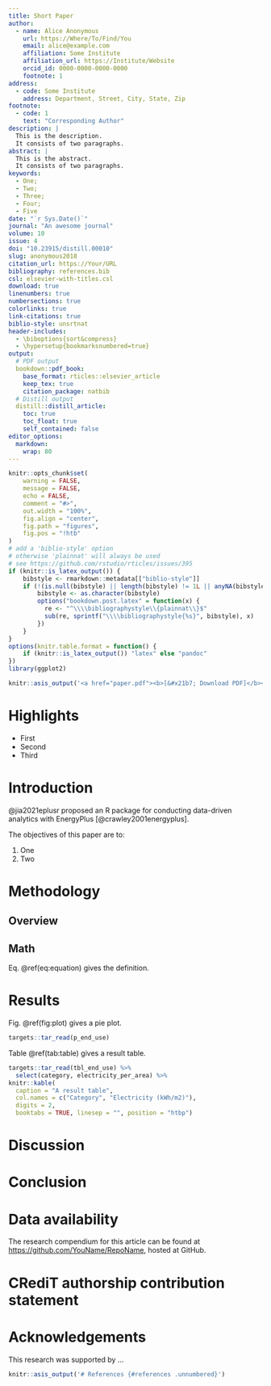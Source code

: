 ```yaml
---
title: Short Paper
author:
  - name: Alice Anonymous
    url: https://Where/To/Find/You
    email: alice@example.com
    affiliation: Some Institute
    affiliation_url: https://Institute/Website
    orcid_id: 0000-0000-0000-0000
    footnote: 1
address:
  - code: Some Institute
    address: Department, Street, City, State, Zip
footnote:
  - code: 1
    text: "Corresponding Author"
description: |
  This is the description.
  It consists of two paragraphs.
abstract: |
  This is the abstract.
  It consists of two paragraphs.
keywords:
  - One;
  - Two;
  - Three;
  - Four;
  - Five
date: "`r Sys.Date()`"
journal: "An awesome journal"
volume: 10
issue: 4
doi: "10.23915/distill.00010"
slug: anonymous2018
citation_url: https://Your/URL
bibliography: references.bib
csl: elsevier-with-titles.csl
download: true
linenumbers: true
numbersections: true
colorlinks: true
link-citations: true
biblio-style: unsrtnat
header-includes:
  - \biboptions{sort&compress}
  - \hypersetup{bookmarksnumbered=true}
output:
  # PDF output
  bookdown::pdf_book:
    base_format: rticles::elsevier_article
    keep_tex: true
    citation_package: natbib
  # Distill output
  distill::distill_article:
    toc: true
    toc_float: true
    self_contained: false
editor_options:
  markdown:
    wrap: 80
---
```


```r
knitr::opts_chunk$set(
    warning = FALSE,
    message = FALSE,
    echo = FALSE,
    comment = "#>",
    out.width = "100%",
    fig.align = "center",
    fig.path = "figures",
    fig.pos = "!htb"
)
# add a 'biblio-style' option
# otherwise 'plainnat' will always be used
# see https://github.com/rstudio/rticles/issues/395
if (knitr::is_latex_output()) {
    bibstyle <- rmarkdown::metadata[["biblio-style"]]
    if (!(is.null(bibstyle) || length(bibstyle) != 1L || anyNA(bibstyle))) {
        bibstyle <- as.character(bibstyle)
        options("bookdown.post.latex" = function(x) {
          re <- "^\\\\bibliographystyle\\{plainnat\\}$"
          sub(re, sprintf("\\\\bibliographystyle{%s}", bibstyle), x)
        })
    }
}
options(knitr.table.format = function() {
    if (knitr::is_latex_output()) "latex" else "pandoc"
})
library(ggplot2)
```

```r
knitr::asis_output('<a href="paper.pdf"><b>[&#x21b7; Download PDF]</b></a>')
```

# Highlights {.unnumbered}

-   First
-   Second
-   Third

# Introduction

@jia2021eplusr proposed an R package for conducting data-driven analytics with
EnergyPlus [@crawley2001energyplus].

The objectives of this paper are to:

1. One
2. Two

# Methodology

## Overview

## Math

Eq. \@ref(eq:equation) gives the definition.

\begin{equation}
  \bar{X}=\frac{1}{n}\sum_{i=1}^nX_i
  (\#eq:equation)
\end{equation}

# Results

Fig. \@ref(fig:plot) gives a pie plot.

```r
targets::tar_read(p_end_use)
```

Table \@ref(tab:table) gives a result table.

```r
targets::tar_read(tbl_end_use) %>% 
  select(category, electricity_per_area) %>%
knitr::kable(
  caption = "A result table",
  col.names = c("Category", "Electricity (kWh/m2)"),
  digits = 2,
  booktabs = TRUE, linesep = "", position = "htbp")
```

# Discussion

# Conclusion

# Data availability {.unnumbered}

The research compendium for this article can be found at
<https://github.com/YouName/RepoName>, hosted at GitHub.

# CRediT authorship contribution statement {.unnumbered}

# Acknowledgements {.unnumbered}

This research was supported by ...

```r
knitr::asis_output('# References {#references .unnumbered}')
```